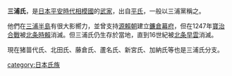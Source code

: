 '''三浦氏'''，是[[日本|日本]][[平安時代|平安時代]][[相模國|相模國]]的[[武家|武家]]，出自[[平氏|平氏]]，一般以三浦黨稱之。

他們在[[三浦半島|三浦半島]]有很大影嚮力，並曾支持[[源賴朝|源賴朝]]建立[[鐮倉幕府|鐮倉幕府]]，但在1247年[[寶治合戰|寶治合戰]]被[[北条時賴|北条時賴]]消滅。但三浦氏仍生存於當地，直到16世紀被[[北条早雲|北条早雲]]消滅。

現在猪苗代氏、北田氏、藤倉氏、蘆名氏、新宮氏、加納氏等也是三浦氏分支。




[[category:日本氏族|category:日本氏族]]